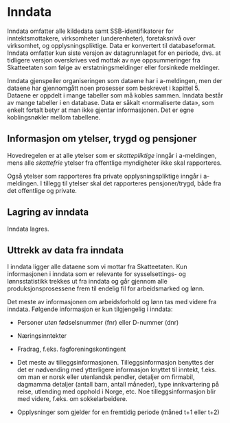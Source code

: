 # Inndata

Inndata omfatter alle kildedata samt SSB-identifikatorer for
inntektsmottakere, virksomheter (underenheter), foretaksnivå over
virksomhet, og opplysningspliktige. Data er konvertert til
databaseformat. Inndata omfatter kun siste versjon av datagrunnlaget for
en periode, dvs. at tidligere versjon overskrives ved mottak av nye
oppsummeringer fra Skatteetaten som følge av erstatningsmeldinger eller
forsinkede meldinger.

Inndata gjenspeiler organiseringen som dataene har i a-meldingen, men
der dataene har gjennomgått noen prosesser som beskrevet i kapittel 5.
Dataene er oppdelt i mange tabeller som må kobles sammen. Inndata består
av mange tabeller i en database. Data er såkalt «normaliserte data», som
enkelt fortalt betyr at man ikke gjentar informasjonen. Det er egne
koblingsnøkler mellom tabellene.

## Informasjon om ytelser, trygd og pensjoner

Hovedregelen er at alle ytelser som er *skattepliktige* inngår i
a-meldingen, mens alle *skattefrie* ytelser fra offentlige myndigheter
ikke skal rapporteres.

Også ytelser som rapporteres fra private opplysningspliktige inngår i
a-meldingen. I tillegg til ytelser skal det rapporteres pensjoner/trygd,
både fra det offentlige og private.

## Lagring av inndata

Inndata lagres.

## Uttrekk av data fra inndata

I inndata ligger alle dataene som vi mottar fra Skatteetaten. Kun
informasjonen i inndata som er relevante for sysselsettings- og
lønnsstatistikk trekkes ut fra inndata og går gjennom alle
produksjonsprosessene frem til endelig fil for arbeidsmarked og lønn.

Det meste av informasjonen om arbeidsforhold og lønn tas med videre fra
inndata. Følgende informasjon er kun tilgjengelig i inndata:

-   Personer *uten* fødselsnummer (fnr) eller D-nummer (dnr)

-   Næringsinntekter

-   Fradrag, f.eks. fagforeningskontingent

-   Det meste av tilleggsinformasjonen. Tilleggsinformasjon benyttes der
    det er nødvending med ytterligere informasjon knyttet til inntekt,
    f.eks. om man er norsk eller utenlandsk pendler, detaljer om
    firmabil, dagmamma detaljer (antall barn, antall måneder), type
    innkvartering på reise, utlending med opphold i Norge, etc. Noe
    tilleggsinformasjon blir med videre, f.eks. om sokkelarbeidere.

-   Opplysninger som gjelder for en fremtidig periode (måned t+1 eller
    t+2)
